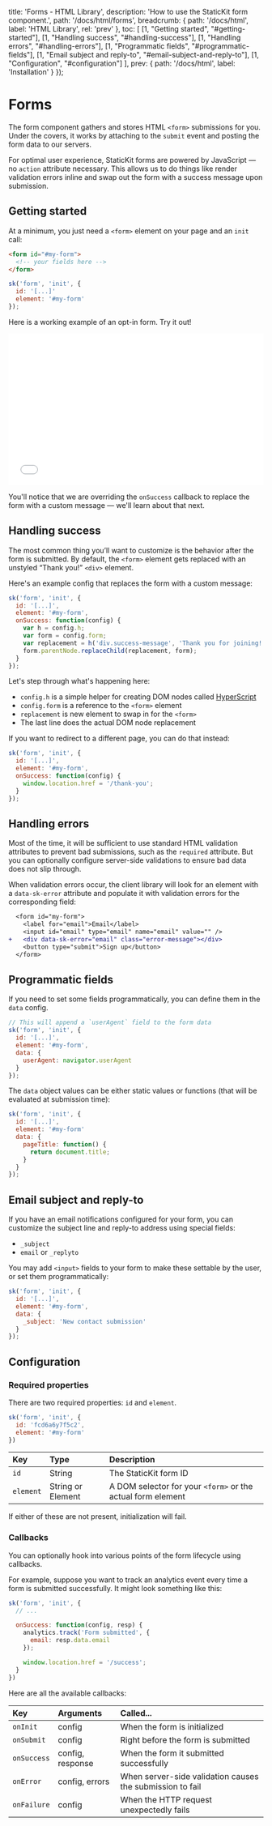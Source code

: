
  title: 'Forms - HTML Library',
  description: 'How to use the StaticKit form component.',
  path: '/docs/html/forms',
  breadcrumb: {
    path: '/docs/html',
    label: 'HTML Library',
    rel: 'prev'
  },
  toc: [
    [1, "Getting started", "#getting-started"],
    [1, "Handling success", "#handling-success"],
    [1, "Handling errors", "#handling-errors"],
    [1, "Programmatic fields", "#programmatic-fields"],
    [1, "Email subject and reply-to", "#email-subject-and-reply-to"],
    [1, "Configuration", "#configuration"]
  ],
  prev: {
    path: '/docs/html',
    label: 'Installation'
  }
});

# Forms

The form component gathers and stores HTML `<form>` submissions for you. Under the covers, it works by attaching to the `submit` event and posting the form data to our servers.

For optimal user experience, StaticKit forms are powered by JavaScript — no `action` attribute necessary. This allows us to do things like render validation errors inline and swap out the form with a success message upon submission.

## Getting started

At a minimum, you just need a `<form>` element on your page and an `init` call:

```html
<form id="#my-form">
  <!-- your fields here -->
</form>
```

```js
sk('form', 'init', {
  id: '[...]' 
  element: '#my-form'
});
```

Here is a working example of an opt-in form. Try it out!

<div className="pb-6">
  <iframe width="100%" height="300" className="rounded-lg" src="//jsfiddle.net/StaticKit/L2hx61cy/embedded/result,html,js/dark/" allowFullScreen="allowfullscreen" frameBorder="0"></iframe>
</div>

You'll notice that we are overriding the `onSuccess` callback to replace the form with a custom message — we'll learn about that next.

## Handling success

The most common thing you’ll want to customize is the behavior after the form is submitted. By default, the `<form>` element gets replaced with an unstyled “Thank you!” `<div>` element.

Here's an example config that replaces the form with a custom message:

```js
sk('form', 'init', {
  id: '[...]',
  element: '#my-form',
  onSuccess: function(config) {
    var h = config.h;
    var form = config.form;
    var replacement = h('div.success-message', 'Thank you for joining!');
    form.parentNode.replaceChild(replacement, form);
  }
});
```

Let's step through what's happening here:

- `config.h` is a simple helper for creating DOM nodes called [HyperScript](https://github.com/hyperhype/hyperscript)
- `config.form` is a reference to the `<form>` element
- `replacement` is new element to swap in for the `<form>`
- The last line does the actual DOM node replacement

If you want to redirect to a different page, you can do that instead:

```js
sk('form', 'init', {
  id: '[...]',
  element: '#my-form',
  onSuccess: function(config) {
    window.location.href = '/thank-you';
  }
});
```

## Handling errors

Most of the time, it will be sufficient to use standard HTML validation attributes to prevent bad submissions, such as the `required` attribute. But you can optionally configure server-side validations to ensure bad data does not slip through.

When validation errors occur, the client library will look for an element with a `data-sk-error` attribute and populate it with validation errors for the corresponding field:

```diff
  <form id="my-form">
    <label for="email">Email</label>
    <input id="email" type="email" name="email" value="" />
+   <div data-sk-error="email" class="error-message"></div>
    <button type="submit">Sign up</button>
  </form>
```

## Programmatic fields

If you need to set some fields programmatically, you can define them in the `data` config.

```js
// This will append a `userAgent` field to the form data
sk('form', 'init', {
  id: '[...]',
  element: '#my-form',
  data: {
    userAgent: navigator.userAgent
  }
});
```

The `data` object values can be either static values or functions (that will be evaluated at submission time):

```js
sk('form', 'init', {
  id: '[...]',
  element: '#my-form'
  data: {
    pageTitle: function() {
      return document.title;
    }
  }
});
```

## Email subject and reply-to

If you have an email notifications configured for your form, you can customize the subject line and reply-to address using special fields:

- `_subject`
- `email` or `_replyto`

You may add `<input>` fields to your form to make these settable by the user, or set them programmatically:

```js
sk('form', 'init', {
  id: '[...]',
  element: '#my-form',
  data: {
    _subject: 'New contact submission'
  }
});
```

## Configuration

### Required properties

There are two required properties: `id` and `element`.

```js
sk('form', 'init', {
  id: 'fcd6a6y7f5c2',
  element: '#my-form'
})
```

| Key                     | Type                     | Description                                                  |
| :---------------------- | :----------------------- | :----------------------------------------------------------- |
| `id`                    | String                   | The StaticKit form ID                                        |
| `element`               | String or Element        | A DOM selector for your `<form>` or the actual form element  |

If either of these are not present, initialization will fail.

### Callbacks

You can optionally hook into various points of the form lifecycle using callbacks. 

For example, suppose you want to track an analytics event every time a form is submitted successfully. It might look something like this:

```js
sk('form', 'init', {
  // ...

  onSuccess: function(config, resp) {
    analytics.track('Form submitted', { 
      email: resp.data.email 
    });

    window.location.href = '/success';
  }
})
```

Here are all the available callbacks:

| Key                     | Arguments                | Called...                                                    |
| :---------------------- | :----------------------- | :----------------------------------------------------------- |
| `onInit`                | config                   | When the form is initialized                                 |
| `onSubmit`              | config                   | Right before the form is submitted                           |
| `onSuccess`             | config, response         | When the form it submitted successfully                      |
| `onError`               | config, errors           | When server-side validation causes the submission to fail    |
| `onFailure`             | config                   | When the HTTP request unexpectedly fails                     |

